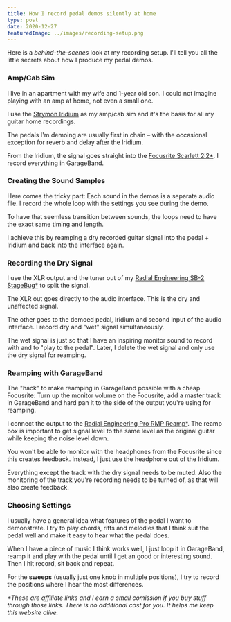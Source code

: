 ```yaml
---
title: How I record pedal demos silently at home
type: post
date: 2020-12-27
featuredImage: ../images/recording-setup.png
---
```


Here is a _behind-the-scenes_ look at my recording setup. I'll tell you all the little secrets about how I produce my pedal demos.

### Amp/Cab Sim

I live in an apartment with my wife and 1-year old son. I could not imagine playing with an amp at home, not even a small one.

I use the [Strymon Iridium](/demos/strymon-iridium) as my amp/cab sim and it's the basis for all my guitar home recordings.

The pedals I'm demoing are usually first in chain – with the occasional exception for reverb and delay after the Iridium.

From the Iridium, the signal goes straight into the [Focusrite Scarlett 2i2\*](https://www.thomann.de/intl/focusrite_scarlett_2i2_3rd_gen.htm?partner_id=15606). I record everything in GarageBand.

### Creating the Sound Samples

Here comes the tricky part: Each sound in the demos is a separate audio file. I record the whole loop with the settings you see during the demo.

To have that seemless transition between sounds, the loops need to have the exact same timing and length.

I achieve this by reamping a dry recorded guitar signal into the pedal + Iridium and back into the interface again.

### Recording the Dry Signal

I use the XLR output and the tuner out of my [Radial Engineering SB-2 StageBug\*](https://www.thomann.de/intl/radial_engineering_sb_2.htm?partner_id=15606) to split the signal.

The XLR out goes directly to the audio interface. This is the dry and unaffected signal.

The other goes to the demoed pedal, Iridium and second input of the audio interface. I record dry and "wet" signal simultaneously.

The wet signal is just so that I have an inspiring monitor sound to record with and to "play to the pedal". Later, I delete the wet signal and only use the dry signal for reamping.

### Reamping with GarageBand

The "hack" to make reamping in GarageBand possible with a cheap Focusrite: Turn up the monitor volume on the Focusrite, add a master track in GarageBand and hard pan it to the side of the output you're using for reamping.

I connect the output to the [Radial Engineering Pro RMP Reamp\*](https://www.thomann.de/intl/radial_pro_rmp.htm?partner_id=15606). The reamp box is important to get signal level to the same level as the original guitar while keeping the noise level down.

You won't be able to monitor with the headphones from the Focusrite since this creates feedback. Instead, I just use the headphone out of the Iridium.

Everything except the track with the dry signal needs to be muted. Also the monitoring of the track you're recording needs to be turned of, as that will also create feedback.

### Choosing Settings

I usually have a general idea what features of the pedal I want to demonstrate. I try to play chords, riffs and melodies that I think suit the pedal well and make it easy to hear what the pedal does.

When I have a piece of music I think works well, I just loop it in GarageBand, reamp it and play with the pedal until I get an good or interesting sound. Then I hit record, sit back and repeat.

For the **sweeps** (usually just one knob in multiple positions), I try to record the positions where I hear the most differences.

_\*These are affiliate links and I earn a small comission if you buy stuff through those links. There is no additional cost for you. It helps me keep this website alive._
